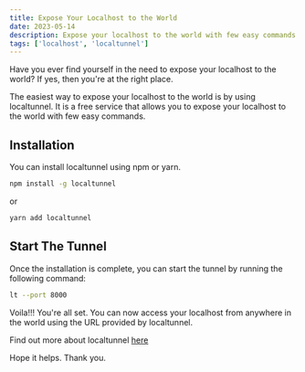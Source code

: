 ```yaml
---
title: Expose Your Localhost to the World
date: 2023-05-14
description: Expose your localhost to the world with few easy commands using localtunnel.
tags: ['localhost', 'localtunnel']
---
```


Have you ever find yourself in the need to expose your localhost to the world? If yes, then you're at the right place.

The easiest way to expose your localhost to the world is by using localtunnel. It is a free service that allows you to expose your localhost to the world with few easy commands.

## Installation

You can install localtunnel using npm or yarn.

```bash
npm install -g localtunnel
```

or

```bash
yarn add localtunnel
```

## Start The Tunnel

Once the installation is complete, you can start the tunnel by running the following command:

```bash
lt --port 8000
```

Voila!!! You're all set. You can now access your localhost from anywhere in the world using the URL provided by localtunnel.

Find out more about localtunnel [here](https://github.com/localtunnel/localtunnel)

Hope it helps. Thank you.

